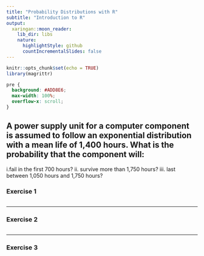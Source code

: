 ```yaml
---
title: "Probability Distributions with R"
subtitle: "Introduction to R"
output:
  xaringan::moon_reader:
    lib_dir: libs
    nature:
      highlightStyle: github
      countIncrementalSlides: false
---
```



```r
knitr::opts_chunk$set(echo = TRUE)
library(magrittr)
```

```css
pre {
  background: #ADD8E6;
  max-width: 100%;
  overflow-x: scroll;
}
```


A power supply unit for a computer component is assumed to follow an exponential distribution with a mean life of 1,400 hours.  What is the probability that the component will:
--- 
 i.fail in the first 700 hours?
 ii. survive more than 1,750 hours?
 iii. last between 1,050 hours and 1,750 hours?

### Exercise 1


```r


```

---

### Exercise 2


```r


```

---

### Exercise 3


```r


```